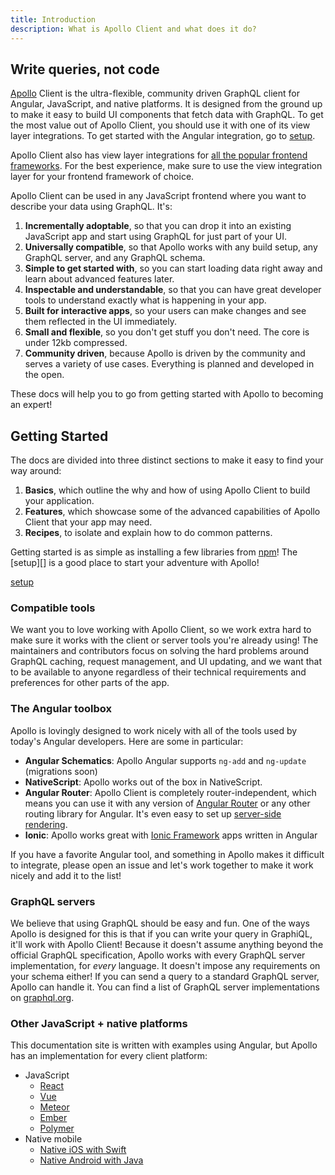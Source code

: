 ```yaml
---
title: Introduction
description: What is Apollo Client and what does it do?
---
```


## Write queries, not code

[Apollo](https://www.nasa.gov/mission_pages/apollo/missions/index.html) Client is the ultra-flexible, community driven GraphQL client for Angular, JavaScript, and native platforms. It is designed from the ground up to make it easy to build UI components that fetch data with GraphQL. To get the most value out of Apollo Client, you should use it with one of its view layer integrations. To get started with the Angular integration, go to [setup](https://www.apollographql.com/docs/angular/basics/setup/).

Apollo Client also has view layer integrations for [all the popular frontend frameworks](https://www.apollographql.com/client). For the best experience, make sure to use the view integration layer for your frontend framework of choice.

Apollo Client can be used in any JavaScript frontend where you want to describe your data using GraphQL. It's:

1. **Incrementally adoptable**, so that you can drop it into an existing JavaScript app and start using GraphQL for just part of your UI.
1. **Universally compatible**, so that Apollo works with any build setup, any GraphQL server, and any GraphQL schema.
1. **Simple to get started with**, so you can start loading data right away and learn about advanced features later.
1. **Inspectable and understandable**, so that you can have great developer tools to understand exactly what is happening in your app.
1. **Built for interactive apps**, so your users can make changes and see them reflected in the UI immediately.
1. **Small and flexible**, so you don't get stuff you don't need. The core is under 12kb compressed.
1. **Community driven**, because Apollo is driven by the community and serves a variety of use cases. Everything is planned and developed in the open.

These docs will help you to go from getting started with Apollo to becoming an expert!

## Getting Started

The docs are divided into three distinct sections to make it easy to find your way around:

1. **Basics**, which outline the why and how of using Apollo Client to build your application.
1. **Features**, which showcase some of the advanced capabilities of Apollo Client that your app may need.
1. **Recipes**, to isolate and explain how to do common patterns.

Getting started is as simple as installing a few libraries from [npm](https://npmjs.org)! The [setup][] is a good place to start your adventure with Apollo!

[setup](https://www.apollographql.com/docs/angular/basics/setup/)

### Compatible tools

We want you to love working with Apollo Client, so we work extra hard to make sure it works with the client or server tools you're already using! The maintainers and contributors focus on solving the hard problems around GraphQL caching, request management, and UI updating, and we want that to be available to anyone regardless of their technical requirements and preferences for other parts of the app.

### The Angular toolbox

Apollo is lovingly designed to work nicely with all of the tools used by today's Angular developers. Here are some in particular:

- **Angular Schematics**: Apollo Angular supports `ng-add` and `ng-update` (migrations soon)
- **NativeScript**: Apollo works out of the box in NativeScript.
- **Angular Router**: Apollo Client is completely router-independent, which means you can use it with any version of [Angular Router](https://github.com/angular/angular) or any other routing library for Angular. It's even easy to set up [server-side rendering](/recipes/server-side-rendering/).
- **Ionic**: Apollo works great with [Ionic Framework](http://ionicframework.com/) apps written in Angular

If you have a favorite Angular tool, and something in Apollo makes it difficult to integrate, please open an issue and let's work together to make it work nicely and add it to the list!

### GraphQL servers

We believe that using GraphQL should be easy and fun. One of the ways Apollo is designed for this is that if you can write your query in GraphiQL, it'll work with Apollo Client! Because it doesn't assume anything beyond the official GraphQL specification, Apollo works with every GraphQL server implementation, for *every* language. It doesn't impose any requirements on your schema either! If you can send a query to a standard GraphQL server, Apollo can handle it. You can find a list of GraphQL server implementations on [graphql.org](http://graphql.org/code/#server-libraries).

### Other JavaScript + native platforms

This documentation site is written with examples using Angular, but Apollo has an implementation for every client platform:

- JavaScript
  - [React](https://www.apollographql.com/docs/react/)
  - [Vue](https://github.com/Akryum/vue-apollo)
  - [Meteor](/recipes/meteor/)
  - [Ember](https://github.com/bgentry/ember-apollo-client)
  - [Polymer](https://github.com/aruntk/polymer-apollo)
- Native mobile
  - [Native iOS with Swift](https://www.apollographql.com/docs/ios/)
  - [Native Android with Java](https://github.com/apollographql/apollo-android)
